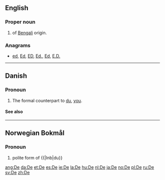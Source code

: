 {{also|Appendix:Variations of "de"}}
==English==

===Proper noun===
{{en-proper noun}}

# {{surname|from=India|dot=}} of [[Bengali]] origin.

===Anagrams===
* [[ed#English|ed]], [[Ed#English|Ed]], [[ED#English|ED]], [[Ed.#English|Ed.]], [[Ed#English|Ed]], [[E.D.#English|E.D.]]
----
==Danish==

===Pronoun===
{{head|da|pronoun}}

# {{personal}} The formal counterpart to [[du#Danish|du]], [[you#English|you]].

====See also====
{{Danish personal pronouns}}
----
==Norwegian Bokmål==

===Pronoun===
{{head|nb|pronoun}}

# {{rare|lang=nb}} polite form of {{|lnb|du}}

[[ang:De]]
[[da:De]]
[[et:De]]
[[es:De]]
[[ie:De]]
[[la:De]]
[[hu:De]]
[[nl:De]]
[[ja:De]]
[[no:De]]
[[pl:De]]
[[ru:De]]
[[sv:De]]
[[zh:De]]